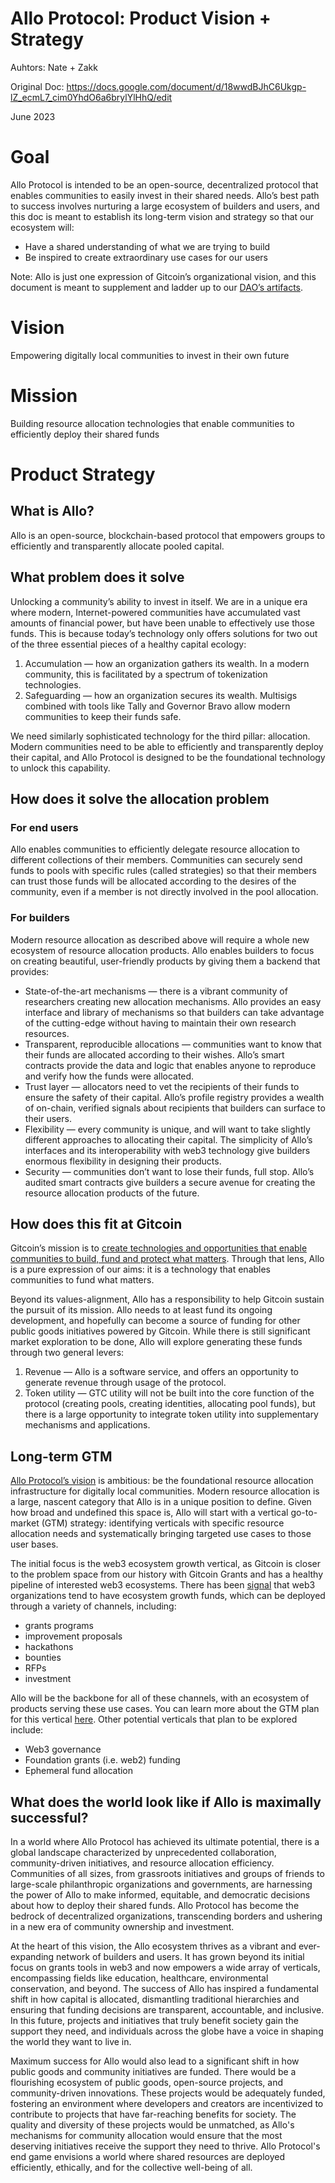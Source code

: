 # Allo Protocol: Product Vision + Strategy

Auhtors: Nate + Zakk

Original Doc: https://docs.google.com/document/d/18wwdBJhC6Ukgp-lZ_ecmL7_cim0YhdO6a6brylYlHhQ/edit

June 2023

Goal
====

Allo Protocol is intended to be an open-source, decentralized protocol that enables communities to easily invest in their shared needs. Allo’s best path to success involves nurturing a large ecosystem of builders and users, and this doc is meant to establish its long-term vision and strategy so that our ecosystem will:

*   Have a shared understanding of what we are trying to build
*   Be inspired to create extraordinary use cases for our users

Note: Allo is just one expression of Gitcoin’s organizational vision, and this document is meant to supplement and ladder up to our [DAO’s artifacts](https://www.google.com/url?q=https://gov.gitcoin.co/t/update-gitcoins-adopted-mission-and-vision-statements/15039&sa=D&source=editors&ust=1703179744570524&usg=AOvVaw0D8Lgh7c8nAfkVyNnY0L_i).

Vision
======

Empowering digitally local communities to invest in their own future

Mission
=======

Building resource allocation technologies that enable communities to efficiently deploy their shared funds

Product Strategy
================

What is Allo?
-------------

Allo is an open-source, blockchain-based protocol that empowers groups to efficiently and transparently allocate pooled capital.

What problem does it solve
--------------------------

Unlocking a community’s ability to invest in itself. We are in a unique era where modern, Internet-powered communities have accumulated vast amounts of financial power, but have been unable to effectively use those funds. This is because today’s technology only offers solutions for two out of the three essential pieces of a healthy capital ecology:

1.  Accumulation — how an organization gathers its wealth. In a modern community, this is facilitated by a spectrum of tokenization technologies.
2.  Safeguarding — how an organization secures its wealth. Multisigs combined with tools like Tally and Governor Bravo allow modern communities to keep their funds safe.

We need similarly sophisticated technology for the third pillar: allocation. Modern communities need to be able to efficiently and transparently deploy their capital, and Allo Protocol is designed to be the foundational technology to unlock this capability.

How does it solve the allocation problem
----------------------------------------

### For end users

Allo enables communities to efficiently delegate resource allocation to different collections of their members. Communities can securely send funds to pools with specific rules (called strategies) so that their members can trust those funds will be allocated according to the desires of the community, even if a member is not directly involved in the pool allocation.

### For builders

Modern resource allocation as described above will require a whole new ecosystem of resource allocation products. Allo enables builders to focus on creating beautiful, user-friendly products by giving them a backend that provides:

*   State-of-the-art mechanisms — there is a vibrant community of researchers creating new allocation mechanisms. Allo provides an easy interface and library of mechanisms so that builders can take advantage of the cutting-edge without having to maintain their own research resources.
*   Transparent, reproducible allocations — communities want to know that their funds are allocated according to their wishes. Allo’s smart contracts provide the data and logic that enables anyone to reproduce and verify how the funds were allocated.
*   Trust layer — allocators need to vet the recipients of their funds to ensure the safety of their capital. Allo’s profile registry provides a wealth of on-chain, verified signals about recipients that builders can surface to their users.
*   Flexibility — every community is unique, and will want to take slightly different approaches to allocating their capital. The simplicity of Allo’s interfaces and its interoperability with web3 technology give builders enormous flexibility in designing their products.
*   Security — communities don’t want to lose their funds, full stop. Allo’s audited smart contracts give builders a secure avenue for creating the resource allocation products of the future.

How does this fit at Gitcoin
----------------------------

Gitcoin’s mission is to [create technologies and opportunities that enable communities to build, fund and protect what matters](https://www.google.com/url?q=https://gov.gitcoin.co/t/update-gitcoins-adopted-mission-and-vision-statements/15039&sa=D&source=editors&ust=1703179744573500&usg=AOvVaw0zl6bqOHVDI21-OJriXW6f). Through that lens, Allo is a pure expression of our aims: it is a technology that enables communities to fund what matters.

Beyond its values-alignment, Allo has a responsibility to help Gitcoin sustain the pursuit of its mission. Allo needs to at least fund its ongoing development, and hopefully can become a source of funding for other public goods initiatives powered by Gitcoin. While there is still significant market exploration to be done, Allo will explore generating these funds through two general levers:

1.  Revenue — Allo is a software service, and offers an opportunity to generate revenue through usage of the protocol.
2.  Token utility — GTC utility will not be built into the core function of the protocol (creating pools, creating identities, allocating pool funds), but there is a large opportunity to integrate token utility into supplementary mechanisms and applications.

Long-term GTM
-------------

[Allo Protocol’s vision](https://www.google.com/url?q=https://docs.google.com/document/d/18wwdBJhC6Ukgp-lZ_ecmL7_cim0YhdO6a6brylYlHhQ/edit&sa=D&source=editors&ust=1703179744574411&usg=AOvVaw3XFG54eNLkN9FxiZDEI4nA) is ambitious: be the foundational resource allocation infrastructure for digitally local communities. Modern resource allocation is a large, nascent category that Allo is in a unique position to define. Given how broad and undefined this space is, Allo will start with a vertical go-to-market (GTM) strategy: identifying verticals with specific resource allocation needs and systematically bringing targeted use cases to those user bases.

The initial focus is the web3 ecosystem growth vertical, as Gitcoin is closer to the problem space from our history with Gitcoin Grants and has a healthy pipeline of interested web3 ecosystems. There has been [signal](https://www.google.com/url?q=https://www.theblock.co/post/238570/mantle-network-is-voting-to-form-a-200-million-ecosystem-fund&sa=D&source=editors&ust=1703179744575007&usg=AOvVaw3HC7kh-BI3z2FVAWI9iHZP) that web3 organizations tend to have ecosystem growth funds, which can be deployed through a variety of channels, including:

*   grants programs
*   improvement proposals
*   hackathons
*   bounties
*   RFPs
*   investment

Allo will be the backbone for all of these channels, with an ecosystem of products serving these use cases. You can learn more about the GTM plan for this vertical [here](https://www.google.com/url?q=https://docs.google.com/document/d/1D4yReviVgzoKar0kiw6YsKQWcYp6RmcLb69fUDsPI-Q/edit&sa=D&source=editors&ust=1703179744575697&usg=AOvVaw1sM1nsdotv9zg5Ghi3avlD). Other potential verticals that plan to be explored include:

*   Web3 governance
*   Foundation grants (i.e. web2) funding
*   Ephemeral fund allocation

What does the world look like if Allo is maximally successful?
--------------------------------------------------------------

In a world where Allo Protocol has achieved its ultimate potential, there is a global landscape characterized by unprecedented collaboration, community-driven initiatives, and resource allocation efficiency. Communities of all sizes, from grassroots initiatives and groups of friends to large-scale philanthropic organizations and governments, are harnessing the power of Allo to make informed, equitable, and democratic decisions about how to deploy their shared funds. Allo Protocol has become the bedrock of decentralized organizations, transcending borders and ushering in a new era of community ownership and investment.

At the heart of this vision, the Allo ecosystem thrives as a vibrant and ever-expanding network of builders and users. It has grown beyond its initial focus on grants tools in web3 and now empowers a wide array of verticals, encompassing fields like education, healthcare, environmental conservation, and beyond. The success of Allo has inspired a fundamental shift in how capital is allocated, dismantling traditional hierarchies and ensuring that funding decisions are transparent, accountable, and inclusive. In this future, projects and initiatives that truly benefit society gain the support they need, and individuals across the globe have a voice in shaping the world they want to live in.

Maximum success for Allo would also lead to a significant shift in how public goods and community initiatives are funded. There would be a flourishing ecosystem of public goods, open-source projects, and community-driven innovations. These projects would be adequately funded, fostering an environment where developers and creators are incentivized to contribute to projects that have far-reaching benefits for society. The quality and diversity of these projects would be unmatched, as Allo's mechanisms for community allocation would ensure that the most deserving initiatives receive the support they need to thrive. Allo Protocol's end game envisions a world where shared resources are deployed efficiently, ethically, and for the collective well-being of all.